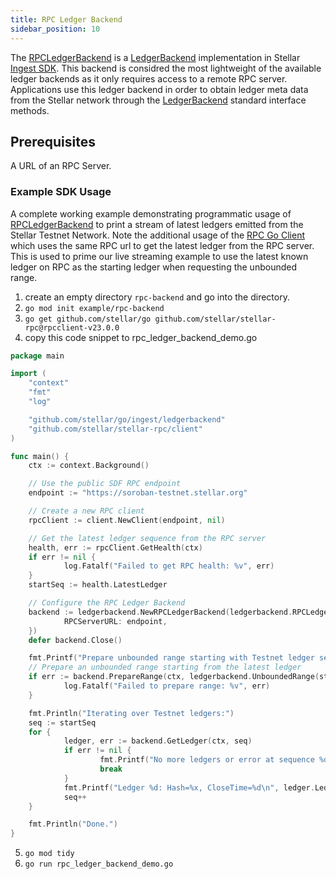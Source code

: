 ```yaml
---
title: RPC Ledger Backend
sidebar_position: 10
---
```


The [RPCLedgerBackend](https://github.com/stellar/go/blob/master/ingest/ledgerbackend/rpc_backend.go#L40) is a [LedgerBackend](https://github.com/stellar/go/blob/master/ingest/ledgerbackend/ledger_backend.go#L10) implementation in Stellar [Ingest SDK](https://github.com/stellar/go/tree/master/ingest). This backend is considred the most lightweight of the available ledger backends as it only requires access to a remote RPC server. Applications use this ledger backend in order to obtain ledger meta data from the Stellar network through the [LedgerBackend](https://github.com/stellar/go/blob/master/ingest/ledgerbackend/ledger_backend.go#L10) standard interface methods.

## Prerequisites

A URL of an RPC Server.

### Example SDK Usage

A complete working example demonstrating programmatic usage of [RPCLedgerBackend](https://github.com/stellar/go/blob/master/ingest/ledgerbackend/rpc_backend.go#L40) to print a stream of latest ledgers emitted from the Stellar Testnet Network. Note the additional usage of the [RPC Go Client](https://github.com/stellar/stellar-rpc/blob/main/client/main.go#L14) which uses the same RPC url to get the latest ledger from the RPC server. This is used to prime our live streaming example to use the latest known ledger on RPC as the starting ledger when requesting the unbounded range.

1. create an empty directory `rpc-backend` and go into the directory.
2. `go mod init example/rpc-backend`
3. `go get github.com/stellar/go github.com/stellar/stellar-rpc@rpcclient-v23.0.0`
4. copy this code snippet to rpc_ledger_backend_demo.go

```go
package main

import (
    "context"
    "fmt"
    "log"

    "github.com/stellar/go/ingest/ledgerbackend"
    "github.com/stellar/stellar-rpc/client"
)

func main() {
    ctx := context.Background()

    // Use the public SDF RPC endpoint
    endpoint := "https://soroban-testnet.stellar.org"

    // Create a new RPC client
    rpcClient := client.NewClient(endpoint, nil)

    // Get the latest ledger sequence from the RPC server
    health, err := rpcClient.GetHealth(ctx)
    if err != nil {
            log.Fatalf("Failed to get RPC health: %v", err)
    }
    startSeq := health.LatestLedger

    // Configure the RPC Ledger Backend
    backend := ledgerbackend.NewRPCLedgerBackend(ledgerbackend.RPCLedgerBackendOptions{
            RPCServerURL: endpoint,
    })
    defer backend.Close()

    fmt.Printf("Prepare unbounded range starting with Testnet ledger sequence %d: \n", startSeq)
    // Prepare an unbounded range starting from the latest ledger
    if err := backend.PrepareRange(ctx, ledgerbackend.UnboundedRange(startSeq)); err != nil {
            log.Fatalf("Failed to prepare range: %v", err)
    }

    fmt.Println("Iterating over Testnet ledgers:")
    seq := startSeq
    for {
            ledger, err := backend.GetLedger(ctx, seq)
            if err != nil {
                    fmt.Printf("No more ledgers or error at sequence %d: %v\n", seq, err)
                    break
            }
            fmt.Printf("Ledger %d: Hash=%x, CloseTime=%d\n", ledger.LedgerSequence(), ledger.LedgerHash(), ledger.LedgerCloseTime())
            seq++
    }

    fmt.Println("Done.")
}
```

5. `go mod tidy`
6. `go run rpc_ledger_backend_demo.go`

